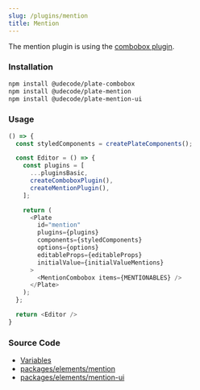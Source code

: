 ```yaml
---
slug: /plugins/mention
title: Mention
---
```


The mention plugin is using the [combobox plugin](docs/plugins/combobox).

### Installation

```bash npm2yarn
npm install @udecode/plate-combobox
npm install @udecode/plate-mention
npm install @udecode/plate-mention-ui
```

### Usage

```ts live
() => {
  const styledComponents = createPlateComponents();

  const Editor = () => {
    const plugins = [
      ...pluginsBasic,
      createComboboxPlugin(),
      createMentionPlugin(),
    ];

    return (
      <Plate
        id="mention"
        plugins={plugins}
        components={styledComponents}
        options={options}
        editableProps={editableProps}
        initialValue={initialValueMentions}
      >
        <MentionCombobox items={MENTIONABLES} />
      </Plate>
    );
  };

  return <Editor />
}
```

### Source Code

- [Variables](https://github.com/udecode/plate/blob/main/docs/src/live/live.tsx)
- [packages/elements/mention](https://github.com/udecode/plate/tree/main/packages/elements/mention/src)
- [packages/elements/mention-ui](https://github.com/udecode/plate/tree/main/packages/elements/mention-ui/src)

